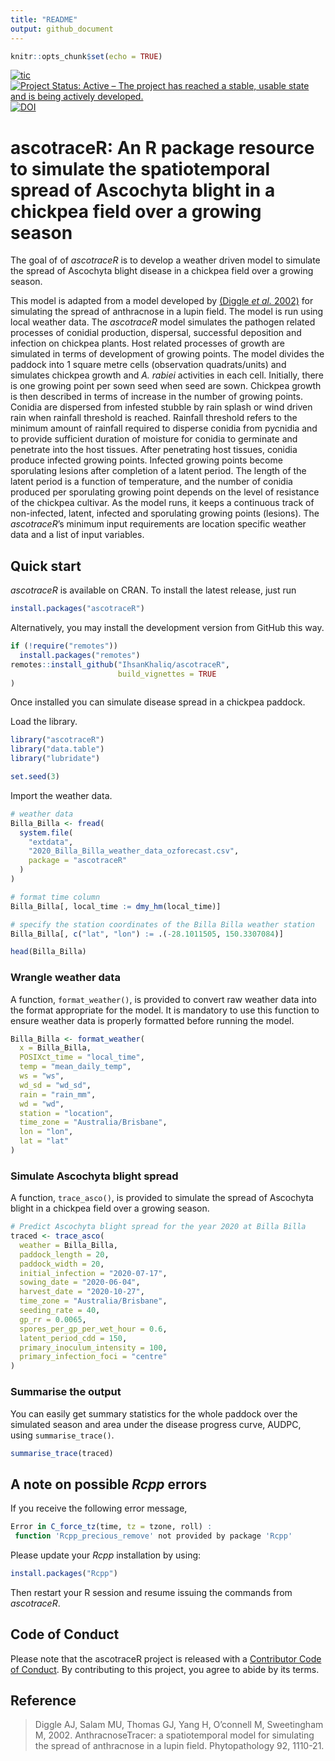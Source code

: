 ```yaml
---
title: "README"
output: github_document
---
```


```r
knitr::opts_chunk$set(echo = TRUE)
```

<!-- badges: start -->
[![tic](https://github.com/IhsanKhaliq/ascotraceR/workflows/tic/badge.svg?branch=master)](https://github.com/IhsanKhaliq/ascotraceR/actions)
[![Project Status: Active – The project has reached a stable, usable state and is being actively developed.](https://www.repostatus.org/badges/latest/active.svg)](https://www.repostatus.org/#active)
[![DOI](https://zenodo.org/badge/311562210.svg)](https://zenodo.org/badge/latestdoi/311562210)
<!-- badges: end -->

# ascotraceR: An R package resource to simulate the spatiotemporal spread of Ascochyta blight in a chickpea field over a growing season 

The goal of of _ascotraceR_ is to develop a weather driven model to simulate the spread of Ascochyta blight disease in a chickpea field over a growing season.

This model is adapted from a model developed by [(Diggle *et al.* 2002)](https://doi.org/10.1094/PHYTO.2002.92.10.1110) for simulating the spread of anthracnose in a lupin field. The model is run using local weather data.
The _ascotraceR_ model simulates the pathogen related processes of conidial production, dispersal, successful deposition and infection on chickpea plants.
Host related processes of growth are simulated in terms of development of growing points.
The model divides the paddock into 1 square metre cells (observation quadrats/units) and simulates chickpea growth and _A. rabiei_ activities in each cell.
Initially, there is one growing point per sown seed when seed are sown.
Chickpea growth is then described in terms of increase in the number of growing points.
Conidia are dispersed from infested stubble by rain splash or wind driven rain when rainfall threshold is reached.
Rainfall threshold refers to the minimum amount of rainfall required to disperse conidia from pycnidia and to provide sufficient duration of moisture for conidia to germinate and penetrate into the host tissues.
After penetrating host tissues, conidia produce infected growing points.
Infected growing points become sporulating lesions after completion of a latent period.
The length of the latent period is a function of temperature, and the number of conidia produced per sporulating growing point depends on the level of resistance of the chickpea cultivar.
As the model runs, it keeps a continuous track of non-infected, latent, infected and sporulating growing points (lesions).
The _ascotraceR_’s minimum input requirements are location specific weather data and a list of input variables.

## Quick start

_ascotraceR_ is available on CRAN.
To install the latest release, just run

```r
install.packages("ascotraceR")
```

Alternatively, you may install the development version from GitHub this way.

```r
if (!require("remotes"))
  install.packages("remotes")
remotes::install_github("IhsanKhaliq/ascotraceR",
                        build_vignettes = TRUE
)
```

Once installed you can simulate disease spread in a chickpea paddock.

Load the library.

```r
library("ascotraceR")
library("data.table")
library("lubridate")

set.seed(3)
```

Import the weather data.

```r
# weather data
Billa_Billa <- fread(
  system.file(
    "extdata",
    "2020_Billa_Billa_weather_data_ozforecast.csv",
    package = "ascotraceR"
  )
)

# format time column
Billa_Billa[, local_time := dmy_hm(local_time)]

# specify the station coordinates of the Billa Billa weather station
Billa_Billa[, c("lat", "lon") := .(-28.1011505, 150.3307084)]

head(Billa_Billa)
```

### Wrangle weather data 

A function, `format_weather()`, is provided to convert raw weather data into the format appropriate for the model.
It is mandatory to use this function to ensure weather data is properly formatted before running the model.

```r
Billa_Billa <- format_weather(
  x = Billa_Billa,
  POSIXct_time = "local_time",
  temp = "mean_daily_temp",
  ws = "ws",
  wd_sd = "wd_sd",
  rain = "rain_mm",
  wd = "wd",
  station = "location",
  time_zone = "Australia/Brisbane",
  lon = "lon",
  lat = "lat"
)
```

### Simulate Ascochyta blight spread

A function, `trace_asco()`, is provided to simulate the spread of Ascochyta blight in a chickpea field over a growing season.

```r
# Predict Ascochyta blight spread for the year 2020 at Billa Billa
traced <- trace_asco(
  weather = Billa_Billa,
  paddock_length = 20,
  paddock_width = 20,
  initial_infection = "2020-07-17",
  sowing_date = "2020-06-04",
  harvest_date = "2020-10-27",
  time_zone = "Australia/Brisbane",
  seeding_rate = 40,
  gp_rr = 0.0065,
  spores_per_gp_per_wet_hour = 0.6,
  latent_period_cdd = 150,
  primary_inoculum_intensity = 100,
  primary_infection_foci = "centre"
)
```

### Summarise the output

You can easily get summary statistics for the whole paddock over the simulated season and area under the disease progress curve, AUDPC, using `summarise_trace()`.

```r
summarise_trace(traced)
```

## A note on possible _Rcpp_ errors

If you receive the following error message,

```r
Error in C_force_tz(time, tz = tzone, roll) :
 function 'Rcpp_precious_remove' not provided by package 'Rcpp'
```

Please update your _Rcpp_ installation by using:

```r
install.packages("Rcpp")
```

Then restart your R session and resume issuing the commands from _ascotraceR_.

## Code of Conduct

Please note that the ascotraceR project is released with a [Contributor Code of Conduct](https://contributor-covenant.org/version/2/0/CODE_OF_CONDUCT.html).
By contributing to this project, you agree to abide by its terms.

## Reference

> Diggle AJ, Salam MU, Thomas GJ, Yang H, O'connell M, Sweetingham M, 2002. AnthracnoseTracer: a spatiotemporal model for simulating the spread of anthracnose in a lupin field. Phytopathology 92, 1110-21.
